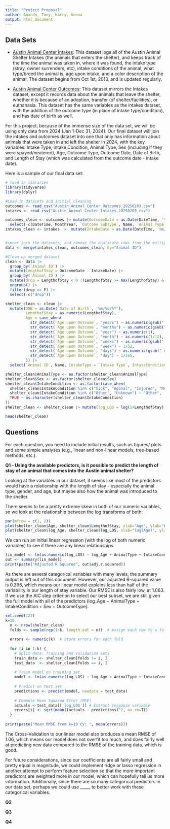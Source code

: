 ```yaml
---
title: "Project Proposal"
author: Amanda, Tony, Harry, Geena
output: html_document
---
```


## Data Sets

-   [Austin Animal Center Intakes](https://data.austintexas.gov/Health-and-Community-Services/Austin-Animal-Center-Intakes/wter-evkm/about_data): This dataset logs all of the Austin Animal Shelter Intakes (the animals that enters the shelter), and keeps track of the time the animal was taken in, where it was found, the intake type (stray, owner surrenders, etc), intake conditions of the animal, what type/breed the animal is, age upon intake, and a color description of the animal. The dataset begins from Oct 1st, 2013, and is updated regularly. 

-   [Austin Animal Center Outcomes](https://data.austintexas.gov/Health-and-Community-Services/Austin-Animal-Center-Outcomes/9t4d-g238/about_data): This dataset mirrors the Intakes dataset, except it records data about the animals that leave the shelter, whether it is because of an adoption, transfer (of shelter/facilities), or euthanasia. This dataset has the same variables as the intakes dataset, with the addition of the outcome type (in place of intake type/condition), and has date of birth as well.

For this project, because of the immense size of the data set, we will be using only data from 2024 (Jan 1-Dec 31, 2024). Our final dataset will join the intakes and outcomes dataset into one that only has information about animals that were taken in and left the shelter in 2024, with the key variables: Intake Type, Intake Condition, Animal Type, Sex (including if they were spayed/neutered), Age, Outcome Type, Outcome Date, Date of Birth, and Length of Stay (which was calculated from the outcome date - intake date).

Here is a sample of our final data set:

```r
# load in libraries
library(tidyverse)
library(dplyr)

#Load in datasets and initial cleaning
outcomes <- read_csv("Austin_Animal_Center_Outcomes_20250203.csv")
intakes <- read_csv("Austin_Animal_Center_Intakes_20250203.csv")

outcomes_clean <- outcomes |> mutate(OutcomeDate = as.Date(DateTime, '%m/%d/%Y %H:%M:%S')) |>
  select(-c(DateTime, MonthYear, `Outcome Subtype`, Name, `Animal Type`, Breed, Color))
intakes_clean <- intakes |>  mutate(IntakeDate = as.Date(DateTime, '%m/%d/%Y %H:%M:%S')) |> select(-c(DateTime, MonthYear))


#inner join the datasets, and remove the duplicate rows from the multiple stays
data <- merge(intakes_clean, outcomes_clean, by="Animal ID")

#Clean up merged dataset
clean <- data |>
  group_by(`Animal ID`) |>
  mutate(LengthofStay = OutcomeDate - IntakeDate) |>
  group_by(`Animal ID`) |>
  mutate(drop = LengthofStay < 0 |(LengthofStay >= max(LengthofStay) & n() > 1)) |>
  ungroup() |>
  filter(drop == F) |>
  select(-c("drop"))

shelter_clean <- clean |>
  mutate(DOB = as.Date(`Date of Birth`, '%m/%d/%Y'),
         LengthofStay = as.numeric(LengthofStay),
         Age = case_when(
           str_detect(`Age upon Outcome`, "years") ~ as.numeric(gsub(" years", "", `Age upon Outcome`)),
           str_detect(`Age upon Outcome`, "months") ~ as.numeric(gsub(" months", "", `Age upon Outcome`))/12,
           str_detect(`Age upon Outcome`, "year") ~ as.numeric(1),
           str_detect(`Age upon Outcome`, "month") ~ as.numeric(1/12),
           str_detect(`Age upon Outcome`, "weeks") ~ as.numeric(gsub(" weeks", "", `Age upon Outcome`))/52,
           str_detect(`Age upon Outcome`, "week") ~ 1/52,
           str_detect(`Age upon Outcome`, "days") ~ as.numeric(gsub(" days", "", `Age upon Outcome`))/365,
           str_detect(`Age upon Outcome`, "day") ~ 1/365,
         )) |>
  select(`Animal ID`, Name, IntakeType = `Intake Type`, IntakeCondition = `Intake Condition`, AnimalType=`Animal Type`, Sex = `Sex upon Intake`, Age, OutcomeType=`Outcome Type`, OutcomeDate, LengthofStay, DOB)

shelter_clean$AnimalType <- as.factor(shelter_clean$AnimalType)
shelter_clean$Sex <- as.factor(shelter_clean$Sex)
shelter_clean$IntakeCondition <- as.factor(case_when(
  shelter_clean$IntakeCondition %in% c("Sick", "Agonal", "Injured", "Med Attn", "Med Urgent", "Medical", "Neurologic", "Parvo") ~ "Medical",
  shelter_clean$IntakeCondition %in% c("Other", "Unknown") ~ "Other",
  TRUE ~ as.character(shelter_clean$IntakeCondition)
))
shelter_clean <- shelter_clean |> mutate(log_LOS = log(1+LengthofStay), log_Age = log(1+Age, 10), sqrt_Age = log(1+sqrt(Age)))
```

```r
head(shelter_clean)
```

## Questions

For each question, you need to include initial results, such as figures/ plots and some simple analyses (e.g., linear and non-linear models, tree-based methods, etc.).

**Q1 - Using the available predictors, is it possible to predict the length of stay of an animal that comes into the Austin animal shelter?**

Looking at the variables in our dataset, it seems like most of the predictors would have a relationship with the length of stay - especially the animal type, gender, and age, but maybe also how the animal was introduced to the shelter.

There seems to be a pretty extreme skew in both of our numeric variables, so we look at the relationship between the log transforms of both:

```r
par(mfrow = c(1, 2))
plot(shelter_clean$Age, shelter_clean$LengthofStay, xlab="Age", ylab="Length of Stay", main="Untransformed")
plot(shelter_clean$log_Age, shelter_clean$log_LOS, xlab="log(Age)", ylab="log_LOS", main="Log Transformed" )
```

We can run an initial linear regression (with the log of both numeric variables) to see if there are any linear relationships.

```r
lin_model <- lm(as.numeric(log_LOS) ~ log_Age + AnimalType + IntakeCondition + Sex + OutcomeType,data=shelter_clean)
out <- summary(lin_model)
print(paste("Adjusted R Squared", out$adj.r.squared))
```

As there are several categorical variables with many levels, the summary output is left out of this document. However, our adjusted R-squared value is 0.396, which means our linear model explains less than half of the variability in our length of stay variable. Our RMSE is also fairly low, at 1.063. If we use the AIC step criterion to select our best subset, we are still given the full model with all of the predictors (log_Age + AnimalType + IntakeCondition + Sex + OutcomeType).

```r
set.seed(123) 
k=10
  n <- nrow(shelter_clean)
  folds <- sample(rep(1:k, length.out = n))  # Assign each row to a fold
  
  errors <- numeric(k)  # Store errors for each fold
  
  for (i in 1:k) {
    # Split data: Training and Validation sets
    train_data <- shelter_clean[folds != i, ]
    test_data  <- shelter_clean[folds == i, ]
    
    # Train model on training set
    model <- lm(as.numeric(log_LOS) ~ log_Age + AnimalType + IntakeCondition + Sex + OutcomeType, data = train_data)
    
    # Predict on test set
    predictions <- predict(model, newdata = test_data)
    
    # Compute Mean Squared Error (MSE)
    actuals <-test_data[['log_LOS']] # Extract response variable
    errors[i] <- sqrt(mean((actuals - predictions)^2, na.rm=T))
  }
  
print(paste("Mean RMSE from k=10 CV: ", mean(errors)))
```

The Cross-Validation to our linear model also produces a mean RMSE of 1.06, which means our model does not overfit too much, and does fairly well at predicting new data compared to the RMSE of the training data, which is good.

For future considerations, since our coefficients are all fairly small and pretty equal in magnitude, we could implement ridge or lasso regression in another attempt to perform feature selection so that the more important predictors are weighted more in our model, which can hopefully tell us more information. Additionally, since there are so many categorical predictors in our data set, perhaps we could use \_\_\_\_\_ to better work with these categorical variables.

**Q2**

**Q3**

**Q4**

### 
